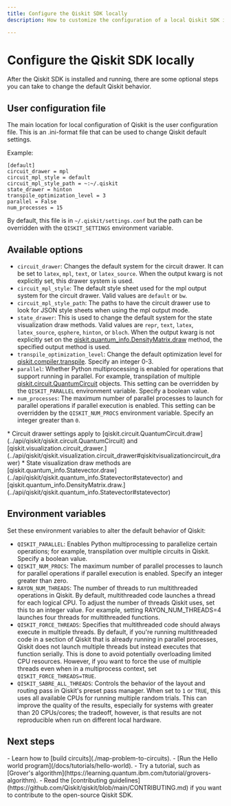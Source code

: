 ```yaml
---
title: Configure the Qiskit SDK locally
description: How to customize the configuration of a local Qiskit SDK installation.

---
```

# Configure the Qiskit SDK locally

After the Qiskit SDK is installed and running, there are some optional steps you can take to change the default Qiskit behavior.

## User configuration file

The main location for local configuration of Qiskit is the user configuration file. This is an .ini-format file that can be used to change Qiskit default settings.

Example:

 ```text
[default]
circuit_drawer = mpl
circuit_mpl_style = default
circuit_mpl_style_path = ~:~/.qiskit
state_drawer = hinton
transpile_optimization_level = 3
parallel = False
num_processes = 15
 ```

By default, this file is in `~/.qiskit/settings.conf` but the path can be overridden with the `QISKIT_SETTINGS` environment variable.

## Available options

- `circuit_drawer`: Changes the default system for the circuit drawer. It can be set to `latex`, `mpl`, `text`, or `latex_source`. When the output kwarg is not explicitly set, this drawer system is used.
- `circuit_mpl_style`: The default style sheet used for the mpl output system for the circuit drawer. Valid values are `default` or `bw`.
- `circuit_mpl_style_path`: The paths to have the circuit drawer use to look for JSON style sheets when using the mpl output mode.
- `state_drawer`: This is used to change the default system for the state visualization draw methods. Valid values are `repr`, `text`, `latex`, `latex_source`, `qsphere`, `hinton`, or `bloch`. When the output kwarg is not explicitly set on the [qiskit.quantum_info.DensityMatrix.draw](../api/qiskit/qiskit.quantum_info.DensityMatrix#densitymatrix) method, the specified output method is used.
- `transpile_optimization_level`: Change the default optimization level for [qiskit.compiler.transpile](../api/qiskit/compiler#transpile). Specify an integer 0-3.
- `parallel`: Whether Python multiprocessing is enabled for operations that support running in parallel.  For example, transpilation of multiple [qiskit.circuit.QuantumCircuit](../api/qiskit/qiskit.circuit.QuantumCircuit#quantumcircuit-class) objects. This setting can be overridden by the `QISKIT_PARALLEL` environment variable. Specify a boolean value.
- `num_processes`: The maximum number of parallel processes to launch for parallel operations if parallel execution is enabled. This setting can be overridden by the `QISKIT_NUM_PROCS` environment variable. Specify an integer greater than `0`. 

<Admonition type="note">
    * Circuit drawer settings apply to [qiskit.circuit.QuantumCircuit.draw](../api/qiskit/qiskit.circuit.QuantumCircuit) and [qiskit.visualization.circuit_drawer.](../api/qiskit/qiskit.visualization.circuit_drawer#qiskitvisualizationcircuit_drawer)
    * State visualization draw methods are [qiskit.quantum_info.Statevector.draw](../api/qiskit/qiskit.quantum_info.Statevector#statevector) and [qiskit.quantum_info.DensityMatrix.draw.](../api/qiskit/qiskit.quantum_info.Statevector#statevector)
</Admonition>

## Environment variables

Set these environment variables to alter the default behavior of Qiskit:

- `QISKIT_PARALLEL`: Enables Python multiprocessing to parallelize certain operations; for example, transpilation over multiple circuits in Qiskit. Specify a boolean value.
- `QISKIT_NUM_PROCS`: The maximum number of parallel processes to launch for parallel operations if parallel execution is enabled. Specify an integer greater than zero.
- `RAYON_NUM_THREADS`: The number of threads to run multithreaded operations in Qiskit. By default, multithreaded code launches a thread for each logical CPU. To adjust the number of threads Qiskit uses, set this to an integer value. For example, setting RAYON_NUM_THREADS=4 launches four threads for multithreaded functions. 
- `QISKIT_FORCE_THREADS`: Specifies that multithreaded code should always execute in multiple threads. By default, if you're running multithreaded code in a section of Qiskit that is already running in parallel processes, Qiskit does not launch multiple threads but instead executes that function serially. This is done to avoid potentially overloading limited CPU resources. However, if you want to force the use of multiple threads even when in a multiprocess context, set `QISKIT_FORCE_THREADS=TRUE`.
- `QISKIT_SABRE_ALL_THREADS`: Controls the behavior of the layout and routing pass in Qiskit's preset pass manager. When set to `1` or `TRUE`, this uses all available CPUs for running multiple random trials. This can improve the quality of the results, especially for systems with greater than 20 CPUs/cores; the tradeoff, however, is that results are not reproducible when run on different local hardware.

## Next steps

<Admonition type="tip" title="Recommendations">
  - Learn how to [build circuits](./map-problem-to-circuits).
  - [Run the Hello world program](/docs/tutorials/hello-world).
  - Try a tutorial, such as [Grover's algorithm](https://learning.quantum.ibm.com/tutorial/grovers-algorithm).
  - Read the [contributing guidelines](https://github.com/Qiskit/qiskit/blob/main/CONTRIBUTING.md) if you want to contribute to the open-source Qiskit SDK.
</Admonition>
